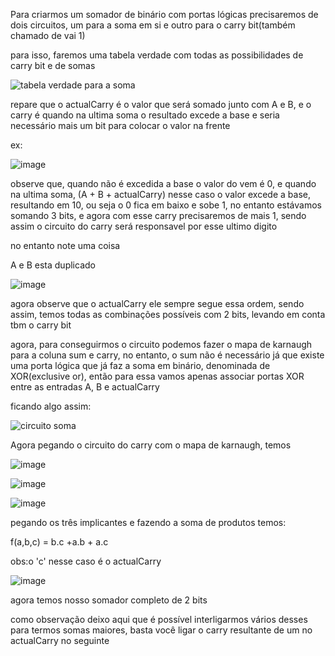 






Para criarmos um somador de binário com portas lógicas precisaremos de
dois circuitos, um para a soma em si e outro para o carry bit(também
chamado de vai 1)

para isso, faremos uma tabela verdade com todas as possibilidades de
carry bit e de somas

![tabela verdade para a soma](/image/image_74.png)

repare que o actualCarry é o valor que será somado junto com A e B, e o
carry é quando na ultima soma o resultado excede a base e seria
necessário mais um bit para colocar o valor na frente

ex:

![image](/image/image_75.png)

observe que, quando não é excedida a base o valor do vem é 0, e quando
na ultima soma, (A + B + actualCarry) nesse caso o valor excede a base,
resultando em 10, ou seja o 0 fica em baixo e sobe 1, no entanto
estávamos somando 3 bits, e agora com esse carry precisaremos de mais 1,
sendo assim o circuito do carry será responsavel por esse ultimo digito

no entanto note uma coisa

A e B esta duplicado

![image](/image/image_76.png)

agora observe que o actualCarry ele sempre segue essa ordem, sendo
assim, temos todas as combinações possíveis com 2 bits, levando em conta
tbm o carry bit








agora, para conseguirmos o circuito podemos fazer o mapa de karnaugh
para a coluna sum e carry, no entanto, o sum não é necessário já que
existe uma porta lógica que já faz a soma em binário, denominada de
XOR(exclusive or), então para essa vamos apenas associar portas XOR
entre as entradas A, B e actualCarry

ficando algo assim:

![circuito soma](/image/image_77.png)








Agora pegando o circuito do carry com o mapa de karnaugh, temos


![image](/image/image_78.png)

![image](/image/image_79.png)

![image](/image/image_80.png)


pegando os três implicantes e fazendo a soma de produtos temos:

f(a,b,c) = b.c +a.b + a.c

obs:o 'c' nesse caso é o actualCarry

![image](/image/image_81.png)

agora temos nosso somador completo de 2 bits

como observação deixo aqui que é possível interligarmos vários desses
para termos somas maiores, basta você ligar o carry resultante de um no
actualCarry no seguinte


